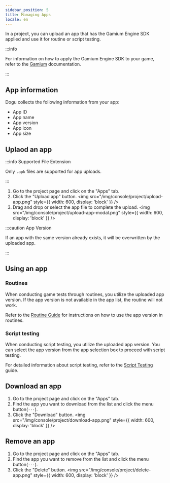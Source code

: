 ```yaml
---
sidebar_position: 5
title: Managing Apps
locale: en
---
```



In a project, you can upload an app that has the Gamium Engine SDK applied and use it for routine or script testing.

:::info

For information on how to apply the Gamium Engine SDK to your game, refer to the [Gamium](https://gamium.dogutech.io) documentation.

:::

## App information

Dogu collects the following information from your app:

- App ID
- App name
- App version
- App icon
- App size

## Uplaod an app

:::info Supported File Extension

Only `.apk` files are supported for app uploads.

:::

<ProjectWritePermission prefix="Uploading an app" />

1. Go to the project page and click on the "Apps" tab.
2. Click the "Upload app" button.
   <img
     src="/img/console/project/upload-app.png"
     style={{ width: 600, display: 'block' }}
   />
3. Drag and drop or select the app file to complete the upload.
   <img
     src="/img/console/project/upload-app-modal.png"
     style={{ width: 600, display: 'block' }}
   />

:::caution App Version

If an app with the same version already exists, it will be overwritten by the uploaded app.

:::

## Using an app

### Routines

When conducting game tests through routines, you utilize the uploaded app version. If the app version is not available in the app list, the routine will not work.

Refer to the [Routine Guide](/script-and-routine/routine/about) for instructions on how to use the app version in routines.

### Script testing

When conducting script testing, you utilize the uploaded app version. You can select the app version from the app selection box to proceed with script testing.

For detailed information about script testing, refer to the [Script Testing](./script-test) guide.

## Download an app

<ProjectMemberPermission prefix="Downloading the app" />

1. Go to the project page and click on the "Apps" tab.
2. Find the app you want to download from the list and click the menu button(`···`).
3. Click the "Download" button.
   <img
     src="/img/console/project/download-app.png"
     style={{ width: 600, display: 'block' }}
   />

## Remove an app

<ProjectWritePermission prefix="Removing an app" />

1. Go to the project page and click on the "Apps" tab.
2. Find the app you want to remove from the list and click the menu button(`···`).
3. Click the "Delete" button.
   <img
     src="/img/console/project/delete-app.png"
     style={{ width: 600, display: 'block' }}
   />
